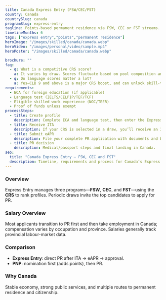 ```yaml
---
title: Canada Express Entry (FSW/CEC/FST)
country: Canada
countrySlug: canada
programSlug: express-entry
tagline: Points-based permanent residence via FSW, CEC or FST streams.
timelineMonths: 6
tags: ["express entry","points","permanent residence"]
heroImage: "/images/skilled/canada/canada.webp"
heroVideo: "/images/personal/video/sample.mp4"
heroPoster: "/images/skilled/canada/canada.webp"

brochure: ""
faq:
  - q: What is a competitive CRS score?
    a: It varies by draw. Scores fluctuate based on pool composition and ministerial instructions.
  - q: Do language scores matter a lot?
    a: Yes—CLB 9 and above is a major CRS boost, and can unlock skill-transferability points.
requirements:
  - ECA for foreign education (if applicable)
  - Language test (IELTS/CELPIP/TEF/TCF)
  - Eligible skilled work experience (NOC/TEER)
  - Proof of funds unless exempt
processSteps:
  - title: Create profile
    description: Complete ECA and language test, then enter the Express Entry pool.
  - title: Receive ITA
    description: If your CRS is selected in a draw, you’ll receive an Invitation to Apply.
  - title: Submit eAPR
    description: File your complete PR application with documents and biometrics.
  - title: PR decision
    description: Medical/passport steps and final landing in Canada.
seo:
  title: "Canada Express Entry – FSW, CEC and FST"
  description: Timeline, requirements and process for Canada’s Express Entry programs.
---
```


### Overview
Express Entry manages three programs—**FSW**, **CEC**, and **FST**—using the **CRS** to rank profiles. Periodic draws invite the top candidates to apply for PR.

### Salary Overview
Most applicants transition to PR first and then take employment in Canada; compensation varies by occupation and province. Salaries generally track provincial labour-market data.

### Comparison
- **Express Entry**: direct PR after ITA → eAPR → approval.  
- **PNP**: nomination first (adds points), then PR.

### Why Canada
Stable economy, strong public services, and multiple routes to permanent residence and citizenship.
